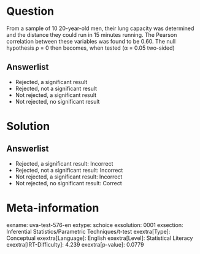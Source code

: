 Question
========

From a sample of 10 20-year-old men, their lung capacity was determined and the distance they could run in 15 minutes running. The Pearson correlation between these variables was found to be 0.60. The null hypothesis ρ = 0 then becomes, when tested (α = 0.05 two-sided)

Answerlist
----------

* Rejected, a significant result
* Rejected, not a significant result
* Not rejected, a significant result
* Not rejected, no significant result

Solution
========

Answerlist
----------

* Rejected, a significant result: Incorrect
* Rejected, not a significant result: Incorrect
* Not rejected, a significant result: Incorrect
* Not rejected, no significant result: Correct

Meta-information
================
exname: uva-test-576-en
extype: schoice
exsolution: 0001
exsection: Inferential Statistics/Parametric Techniques/t-test
exextra[Type]: Conceptual
exextra[Language]: English
exextra[Level]: Statistical Literacy
exextra[IRT-Difficulty]: 4.239
exextra[p-value]: 0.0779
